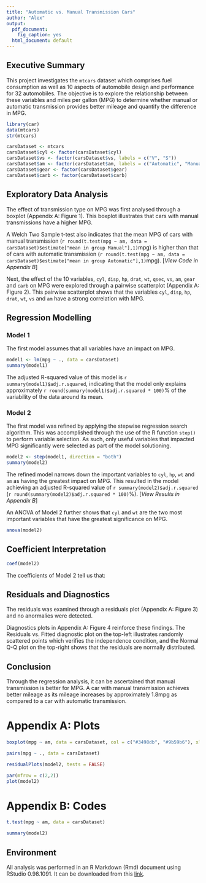 ```yaml
---
title: "Automatic vs. Manual Transmission Cars"
author: "Alex"
output:
  pdf_document:
    fig_caption: yes
  html_document: default
---
```


## Executive Summary
This project investigates the `mtcars` dataset which comprises fuel consumption as well as 10 aspects of automobile design and performance for 32 automobiles. The objective is to explore the relationship between these variables and miles per gallon (MPG) to determine whether manual or automatic transmission provides better mileage and quantify the difference in MPG.

``` r
library(car)
data(mtcars)
str(mtcars)

carsDataset <- mtcars
carsDataset$cyl <- factor(carsDataset$cyl)
carsDataset$vs <- factor(carsDataset$vs, labels = c("V", "S"))
carsDataset$am <- factor(carsDataset$am, labels = c("Automatic", "Manual"))
carsDataset$gear <- factor(carsDataset$gear)
carsDataset$carb <- factor(carsDataset$carb)
```

## Exploratory Data Analysis
The effect of transmission type on MPG was first analysed through a boxplot (Appendix A: Figure 1). This boxplot illustrates that cars with manual transmissions have a higher MPG.

A Welch Two Sample t-test also indicates that the mean MPG of cars with manual transmission (`r round(t.test(mpg ~ am, data = carsDataset)$estimate["mean in group Manual"],1)`mpg) is higher than that of cars with automatic transmission (`r round(t.test(mpg ~ am, data = carsDataset)$estimate["mean in group Automatic"],1)`mpg). [*View Code in Appendix B*]

Next, the effect of the 10 variables, `cyl`, `disp`, `hp`, `drat`, `wt`, `qsec`, `vs`, `am`, `gear` and `carb` on MPG were explored through a pairwise scatterplot (Appendix A: Figure 2). This pairwise scatterplot shows that the variables `cyl`, `disp`, `hp`, `drat`, `wt`, `vs` and `am` have a strong correlation with MPG.

## Regression Modelling

### Model 1
The first model assumes that all variables have an impact on MPG. 

``` r
model1 <- lm(mpg ~ ., data = carsDataset)
summary(model1)
```

The adjusted R-squared value of this model is `r summary(model1)$adj.r.squared`, indicating that the model only explains approximately `r round(summary(model1)$adj.r.squared * 100)`% of the variability of the data around its mean.

### Model 2
The first model was refined by applying the stepwise regression search algorithm. This was accomplished through the use of the R function `step()` to perform variable selection. As such, only useful variables that impacted MPG significantly were selected as part of the model solutioning.

``` r
model2 <- step(model1, direction = "both")
summary(model2)
```

The refined model narrows down the important variables to `cyl`, `hp`, `wt` and `am` as having the greatest impact on MPG. This resulted in the model achieving an adjusted R-squared value of `r summary(model2)$adj.r.squared` (`r round(summary(model2)$adj.r.squared * 100)`%). [*View Results in Appendix B*]

An ANOVA of Model 2 further shows that `cyl` and `wt` are the two most important variables that have the greatest significance on MPG.

``` r
anova(model2)
```

## Coefficient Interpretation

``` r
coef(model2)
```

The coefficients of Model 2 tell us that:

\begin{itemize}
\item An increase in the number of cylinders from 4 to 6 (cyl6) results in the car's mileage decreasing by approximately 3.0mpg.
\item An increase in the number of cylinders from 4 to 8 (cyl8) results in the car's mileage decreasing by approximately 2.2mpg.
\item For every increase in gross horsepower (hp), the car's mileage decreases by approximately 0.03mpg.
\item For every 1000lbs increase in weight (wt), the car's mileage decreases by approximately 2.5mpg.
\item A car with manual transmission (amManual) achieves better mileage as its mileage increases by approximately 1.8mpg as compared to a car with automatic transmission.
\end{itemize}

## Residuals and Diagnostics
The residuals was examined through a residuals plot (Appendix A: Figure 3) and no anormalies were detected.

Diagnostics plots in Appendix A: Figure 4 reinforce these findings. The Residuals vs. Fitted diagnostic plot on the top-left illustrates randomly scattered points which verifies the independence condition, and the Normal Q-Q plot on the top-right shows that the residuals are normally distributed.

## Conclusion
Through the regression analysis, it can be ascertained that manual transmission is better for MPG. A car with manual transmission achieves better mileage as its mileage increases by approximately 1.8mpg as compared to a car with automatic transmission.

\pagebreak

# Appendix A: Plots

``` r
boxplot(mpg ~ am, data = carsDataset, col = c("#3498db", "#9b59b6"), xlab = "Transmission Type", ylab = "Miles Per Gallon (MPG)")
```

``` r
pairs(mpg ~ ., data = carsDataset)
```

``` r
residualPlots(model2, tests = FALSE)
```

```r
par(mfrow = c(2,2))
plot(model2)
```

\pagebreak

# Appendix B: Codes

``` r
t.test(mpg ~ am, data = carsDataset)
```

``` r
summary(model2)
```

## Environment
All analysis was performed in an R Markdown (Rmd) document using RStudio 0.98.1091. It can be downloaded from this [link](https://github.com/outrigger/RegressionModels).